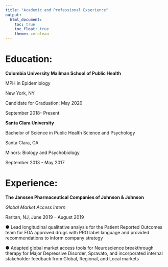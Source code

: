 ```yaml
---
title: "Academic and Professional Experience"
output: 
  html_document:
    toc: true
    toc_float: true
    theme: cerulean
---
```



# Education: 

**Columbia University Mailman School of Public Health** 

MPH in Epidemiology 

New York, NY 

Candidate for Graduation: May 2020 

September 2018- Present 







**Santa Clara University**

Bachelor of Science in Public Health Science and Psychology

Santa Clara, CA 

Minors: Biology and Psychobiology

September 2013 - May 2017

# Experience: 

**The Janssen Pharmaceutical Companies of Johnson & Johnson**

*Global Market Access Intern*

Raritan, NJ, June 2019 – August 2019 

●	Lead longitudinal qualitative analysis for the Patient Reported Outcomes team for FDA approved drugs with PRO label language and provided recommendations to inform company strategy 

●	Adapted global market access tools for Neuroscience breakthrough therapy for Major Depressive Disorder, Spravato, and incorporated internal stakeholder feedback from Global, Regional, and Local markets





